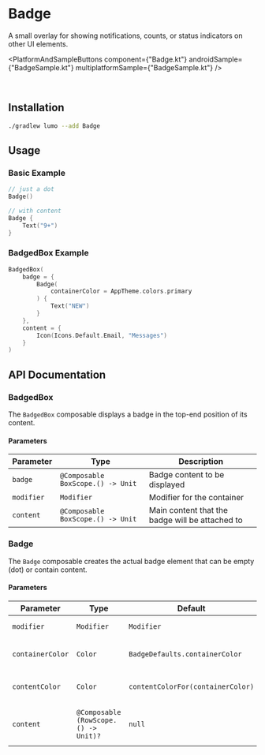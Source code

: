 
# Badge

A small overlay for showing notifications, counts, or status indicators on other UI elements.

<PlatformAndSampleButtons
  component={"Badge.kt"}
  androidSample={"BadgeSample.kt"}
  multiplatformSample={"BadgeSample.kt"}
/>

<ComponentVideo componentName="badge" />

<br />

## Installation

```bash copy
./gradlew lumo --add Badge
```

## Usage

### Basic Example

```kotlin copy
// just a dot
Badge()

// with content
Badge {
    Text("9+")
}
```

### BadgedBox Example

```kotlin copy
BadgedBox(
    badge = {
        Badge(
            containerColor = AppTheme.colors.primary
        ) {
            Text("NEW")
        }
    },
    content = {
        Icon(Icons.Default.Email, "Messages")
    }
)
```

## API Documentation

### BadgedBox

The `BadgedBox` composable displays a badge in the top-end position of its content.

#### Parameters

| Parameter  | Type                              | Description                                     |
| ---------- | --------------------------------- | ----------------------------------------------- |
| `badge`    | `@Composable BoxScope.() -> Unit` | Badge content to be displayed                   |
| `modifier` | `Modifier`                        | Modifier for the container                      |
| `content`  | `@Composable BoxScope.() -> Unit` | Main content that the badge will be attached to |

### Badge

The `Badge` composable creates the actual badge element that can be empty (dot) or contain content.

#### Parameters

| Parameter        | Type                                 | Default                           | Description                       |
| ---------------- | ------------------------------------ | --------------------------------- | --------------------------------- |
| `modifier`       | `Modifier`                           | `Modifier`                        | Modifier for the badge            |
| `containerColor` | `Color`                              | `BadgeDefaults.containerColor`    | Background color of the badge     |
| `contentColor`   | `Color`                              | `contentColorFor(containerColor)` | Color of the badge content        |
| `content`        | `@Composable (RowScope.() -> Unit)?` | `null`                            | Optional content inside the badge |
